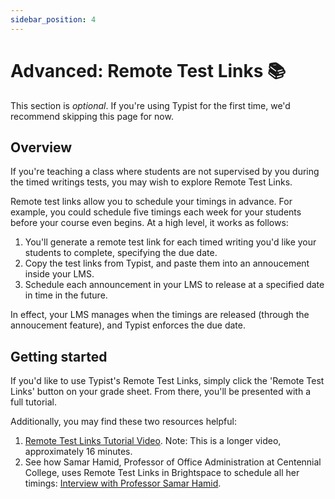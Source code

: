 ```yaml
---
sidebar_position: 4
---
```


# Advanced: Remote Test Links 📚

This section is _optional_. If you're using Typist for the first time, we'd recommend skipping this page for now.

## Overview

If you're teaching a class where students are not supervised by you during the timed writings tests, you may wish to explore Remote Test Links.

Remote test links allow you to schedule your timings in advance. For example, you could schedule five timings each week for your students before your course even begins. At a high level, it works as follows:

1. You'll generate a remote test link for each timed writing you'd like your students to complete, specifying the due date.
2. Copy the test links from Typist, and paste them into an annoucement inside your LMS.
3. Schedule each announcement in your LMS to release at a specified date in time in the future.

In effect, your LMS manages when the timings are released (through the annoucement feature), and Typist enforces the due date.

## Getting started

If you'd like to use Typist's Remote Test Links, simply click the 'Remote Test Links' button on your grade sheet. From there, you'll be presented with a full tutorial.

Additionally, you may find these two resources helpful:

1. [Remote Test Links Tutorial Video](https://www.loom.com/looms/videos/Training-and-Tutorials-1738c24495734921b15c98ff7cddefbe). Note: This is a longer video, approximately 16 minutes.
2. See how Samar Hamid, Professor of Office Administration at Centennial College, uses Remote Test Links in Brightspace to schedule all her timings: [Interview with Professor Samar Hamid](https://youtu.be/THmTFiZyLkU).
